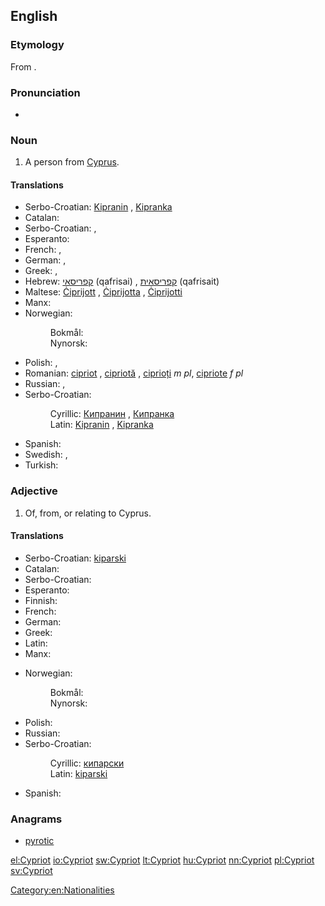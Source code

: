 ==English==

===Etymology===
From {{etyl|el|en}} {{term|Κυπριώτης||Cypriot|lang=el}}.

===Pronunciation===
* {{a|UK}} {{IPA|/ˈsɪp.ɹi.ət/}} {{X-SAMPA|/"sIp.rI.@t/}}

===Noun===
{{en-noun}}

# A person from [[Cyprus]].

====Translations====
{{rfc-tsort|duplicate language: Serbo-Croatian}}
{{trans-top|Person from Cyprus}}
* Serbo-Croatian: [[Kipranin#Serbo-Croatian|Kipranin]] {{m}}, [[Kipranka#Serbo-Croatian|Kipranka]] {{f}}
* Catalan: {{t-|ca|xipriota|m|f}}
* Serbo-Croatian: {{t|sh|Cipranin|m}}, {{t|sh|Cipranka|f}}
* Esperanto: {{t-|eo|Ciprano}}
* French: {{t+|fr|Chypriote}}, {{t+|fr|Cypriote}}
* German: {{t+|de|Zypriot|m}}, {{t+|de|Zypriotin|f}}
* Greek: {{t+|el|Κύπριος|m}}, {{t+|el|Κύπρια|f}}
* Hebrew: [[קפריסאי]] (qafrisai) {{m}}, [[קפריסאית]] (qafrisait) {{f}}
* Maltese: [[Ċiprijott]] {{m}}, [[Ċiprijotta]] {{f}}, [[Ċiprijotti]] {{p}}
* Manx: {{t-|gv|Kypragh|m}}
* Norwegian:
*: Bokmål: {{t-|nb|kypriot|m}}
*: Nynorsk: {{t+|nn|kypriot|m}}
{{trans-mid}}
* Polish: {{t+|pl|Cypryjczyk|m}}, {{t+|pl|Cypryjka|f}}
* Romanian: [[cipriot]] {{m}}, [[cipriotă]] {{f}}, [[ciprioți]] ''m pl'', [[cipriote]] ''f pl''
* Russian: {{t+|ru|киприот|m|tr=kipriót|sc=Cyrl}}, {{t+|ru|киприотка|f|tr=kipriótka|sc=Cyrl}}
* Serbo-Croatian:
*: Cyrillic: [[Кипранин#Serbo-Croatian|Кипранин]] {{m}}, [[Кипранка#Serbo-Croatian|Кипранка]] {{f}}
*: Latin: [[Kipranin#Serbo-Croatian|Kipranin]] {{m}}, [[Kipranka#Serbo-Croatian|Kipranka]] {{f}}
* Spanish: {{t+|es|chipriota}}
* Swedish: {{t+|sv|cypriot|c}}, {{t+|sv|cypriotiska|c}}
* Turkish: {{t+|tr|Kıbrıslı}}
{{trans-bottom}}

===Adjective===
{{en-adj|-}}

# Of, from, or relating to Cyprus.

====Translations====
{{rfc-tsort|duplicate language: Serbo-Croatian}}
{{trans-top|Of, from or relating to Cyprus}}
* Serbo-Croatian: [[kiparski#Serbo-Croatian|kiparski]] {{m}}
* Catalan: {{t-|ca|xipriota|m|f}}
* Serbo-Croatian: {{t|sh|ciparski}}
* Esperanto: {{t-|eo|Cipra}}
* Finnish: {{t-|fi|kyproslainen}}
* French: {{t+|fr|chypriote}}
* German: {{t+|de|zypriotisch}}
* Greek: {{t+|el|κυπριακός}}
* Latin: {{t+|la|cyprius}}
* Manx: {{t-|gv|Kypragh}}
{{trans-mid}}
* Norwegian:
*: Bokmål: {{t-|nb|kypriotisk}}
*: Nynorsk: {{t+|nn|kypriotisk}}
* Polish: {{t+|pl|cypryjski|m}}
* Russian: {{t+|ru|кипрский|tr=kíprskij|sc=Cyrl}}
* Serbo-Croatian:
*: Cyrillic: [[кипарски#Serbo-Croatian|кипарски]] {{m}}
*: Latin: [[kiparski#Serbo-Croatian|kiparski]] {{m}}
* Spanish: {{t+|es|chipriota}}
{{trans-bottom}}

===Anagrams===
* [[pyrotic#English|pyrotic]]

[[Category:en:Nationalities]]

[[el:Cypriot]]
[[io:Cypriot]]
[[sw:Cypriot]]
[[lt:Cypriot]]
[[hu:Cypriot]]
[[nn:Cypriot]]
[[pl:Cypriot]]
[[sv:Cypriot]]